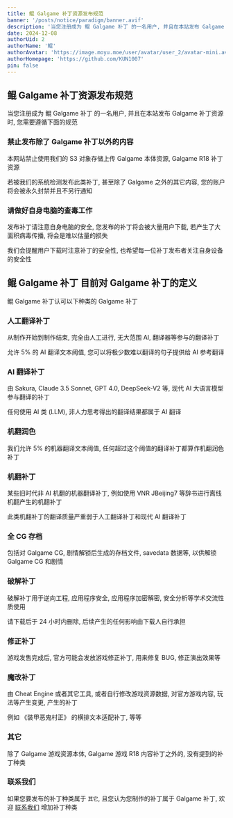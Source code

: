 ```yaml
---
title: 鲲 Galgame 补丁资源发布规范
banner: '/posts/notice/paradigm/banner.avif'
description: '当您注册成为 鲲 Galgame 补丁 的一名用户, 并且在本站发布 Galgame 补丁资源 时, 您需要遵循下面的规范, 禁止发布除了 Galgame 补丁以外的内容'
date: 2024-12-08
authorUid: 2
authorName: '鲲'
authorAvatar: 'https://image.moyu.moe/user/avatar/user_2/avatar-mini.avif'
authorHomepage: 'https://github.com/KUN1007'
pin: false
---
```


## 鲲 Galgame 补丁资源发布规范

当您注册成为 鲲 Galgame 补丁 的一名用户, 并且在本站发布 Galgame 补丁资源 时, 您需要遵循下面的规范

### 禁止发布除了 Galgame 补丁以外的内容

本网站禁止使用我们的 S3 对象存储上传 Galgame 本体资源, Galgame R18 补丁资源

若被我们的系统检测发布此类补丁, 甚至除了 Galgame 之外的其它内容, 您的账户将会被永久封禁并且不另行通知

### 请做好自身电脑的查毒工作

发布补丁请注意自身电脑的安全, 您发布的补丁将会被大量用户下载, 若产生了大面积病毒传播, 将会是难以估量的损失

我们会提醒用户下载时注意补丁的安全性, 也希望每一位补丁发布者关注自身设备的安全性

## 鲲 Galgame 补丁 目前对 Galgame 补丁的定义

鲲 Galgame 补丁认可以下种类的 Galgame 补丁

### 人工翻译补丁

从制作开始到制作结束, 完全由人工进行, 无大范围 AI, 翻译器等参与的翻译补丁

允许 5% 的 AI 翻译文本阈值, 您可以将极少数难以翻译的句子提供给 AI 参考翻译

### AI 翻译补丁

由 Sakura, Claude 3.5 Sonnet, GPT 4.0, DeepSeek-V2 等, 现代 AI 大语言模型参与翻译的补丁

任何使用 AI 类 (LLM), 非人力思考得出的翻译结果都属于 AI 翻译

### 机翻润色

我们允许 5% 的机器翻译文本阈值, 任何超过这个阈值的翻译补丁都算作机翻润色补丁

### 机翻补丁

某些旧时代非 AI 机翻的机器翻译补丁, 例如使用 VNR JBeijing7 等辞书进行离线机翻产生的机翻补丁

此类机翻补丁的翻译质量严重弱于人工翻译补丁和现代 AI 翻译补丁

### 全 CG 存档

包括对 Galgame CG, 剧情解锁后生成的存档文件, savedata 数据等, 以供解锁 Galgame CG 和剧情

### 破解补丁

破解补丁用于逆向工程, 应用程序安全, 应用程序加密解密, 安全分析等学术交流性质使用

请下载后于 24 小时内删除, 后续产生的任何影响由下载人自行承担

### 修正补丁

游戏发售完成后, 官方可能会发放游戏修正补丁, 用来修复 BUG, 修正演出效果等

### 魔改补丁

由 Cheat Engine 或者其它工具, 或者自行修改游戏资源数据, 对官方游戏内容, 玩法等产生变更, 产生的补丁

例如 《装甲恶鬼村正》 的横排文本适配补丁, 等等

### 其它

除了 Galgame 游戏资源本体, Galgame 游戏 R18 内容补丁之外的, 没有提到的补丁种类

### 联系我们

如果您要发布的补丁种类属于 `其它`, 且您认为您制作的补丁属于 Galgame 补丁, 欢迎 [联系我们](/about/notice/feedback) 增加补丁种类
